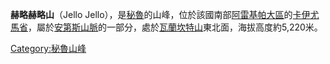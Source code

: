 {{Coord|15|43|0|S|71|30|30|W|display=title}}

'''赫略赫略山'''（Jello Jello），是[[秘魯|秘魯]]的山峰，位於該國南部[[阿雷基帕大區|阿雷基帕大區]]的[[卡伊尤馬省|卡伊尤馬省]]，屬於[[安第斯山脈|安第斯山脈]]的一部分，處於[[瓦蘭坎特山|瓦蘭坎特山]]東北面，海拔高度約5,220米。

{{Peru-geo-stub}}
[[Category:秘魯山峰|Category:秘魯山峰]]